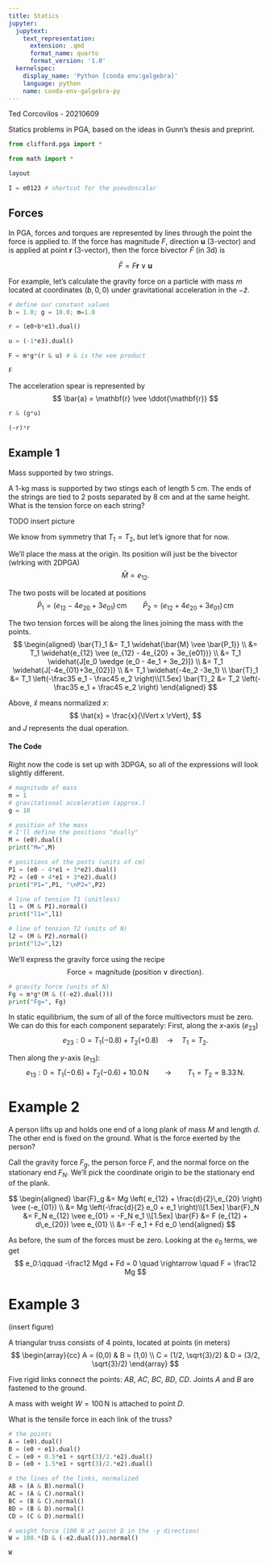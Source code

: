 ```yaml
---
title: Statics
jupyter:
  jupytext:
    text_representation:
      extension: .qmd
      format_name: quarto
      format_version: '1.0'
  kernelspec:
    display_name: 'Python [conda env:galgebra]'
    language: python
    name: conda-env-galgebra-py
---
```


Ted Corcovilos - 20210609

Statics problems in PGA, based on the ideas in Gunn's thesis and preprint.

```python
from clifford.pga import *
```

```python
from math import *
```

```python
layout
```

```python
I = e0123 # shortcut for the pseudoscalar
```

## Forces
In PGA, forces and torques are represented by lines through the point the force is applied to.  If the force has magnitude $F$, direction $\mathbf{u}$ (3-vector) and is applied at point $\mathbf{r}$ (3-vector), then the force bivector $\bar{F}$ (in 3d) is

$$
\bar{F} = F \mathbf{r}\vee\mathbf{u}
$$

For example, let's calculate the gravity force on a particle with mass $m$ located at coordinates $(b,0,0)$ under gravitational acceleration in the $-\hat{z}$.

```python
# define our constant values
b = 1.0; g = 10.0; m=1.0
```

```python
r = (e0+b*e1).dual()
```

```python
u = (-1*e3).dual()
```

```python
F = m*g*(r & u) # & is the vee product
```

```python
F
```

The acceleration spear is represented by
$$ \bar{a} = \mathbf{r} \vee \ddot{\mathbf{r}} $$

```python
r & (g*u)
```

```python
(~r)*r
```

## Example 1
Mass supported by two strings.

A 1-kg mass is supported by two stings each of length 5 cm.  The ends of the strings are tied to 2 posts separated by 8 cm and at the same height.  What is the tension force on each string?

TODO insert picture

We know from symmetry that $T_1 = T_2$, but let's ignore that for now.

We'll place the mass at the origin.  Its position will just be the bivector (wlrking with 2DPGA)
$$
\bar{M} = e_{12}.
$$

The two posts will be located at positions
$$
\bar{P}_1 = (e_{12} - 4 e_{20} + 3 e_{01})\,\mathrm{cm}
\qquad
\bar{P}_2 = (e_{12} + 4 e_{20} + 3 e_{01})\,\mathrm{cm}
$$

The two tension forces will be along the lines joining the mass with the points.
$$
\begin{aligned}
\bar{T}_1 &= T_1 \widehat{\bar{M} \vee \bar{P_1}} \\
          &= T_1 \widehat{e_{12} \vee (e_{12} - 4e_{20} + 3e_{e01})} \\
          &= T_1 \widehat{J[e_0 \wedge (e_0 - 4e_1 + 3e_2)]} \\
          &= T_1 \widehat{J[-4e_{01}+3e_{02}]} \\
          &= T_1 \widehat{-4e_2 -3e_1} \\
\bar{T}_1 &= T_1 \left(-\frac35 e_1 - \frac45 e_2 \right)\\[1.5ex]
\bar{T}_2 &= T_2 \left(-\frac35 e_1 + \frac45 e_2 \right)
\end{aligned}
$$

Above, $\hat{x}$ means normalized $x$:
$$ \hat{x} = \frac{x}{\lVert x \rVert}, $$
and $J$ represents the dual operation.

#### The Code
Right now the code is set up with 3DPGA, so all of the expressions will look slightly different.

```python
# magnitude of mass
m = 1
# gravitational acceleration (approx.)
g = 10
```

```python
# position of the mass
# I'll define the positions "dually"
M = (e0).dual()
print("M=",M)
```

```python
# positions of the posts (units of cm)
P1 = (e0 - 4*e1 + 3*e2).dual()
P2 = (e0 + 4*e1 + 3*e2).dual()
print("P1=",P1, "\nP2=",P2)
```

```python
# line of tension T1 (unitless)
l1 = (M & P1).normal()
print("l1=",l1)
```

```python
# line of tension T2 (units of N)
l2 = (M & P2).normal()
print("l2=",l2)
```

We'll express the gravity force using the recipe
$$
\textrm{Force} = \textrm{magnitude}\; (\textrm{position} \vee \textrm{direction}).
$$

```python
# gravity force (units of N)
Fg = m*g*(M & ((-e2).dual()))
print("Fg=", Fg)
```

In static equilibrium, the sum of all of the force multivectors must be zero.  We can do this for each component separately:
First, along the $x$-axis ($e_{23}$)
$$ e_{23}: 0 = T_1 (-0.8) + T_2 (+0.8) \quad\rightarrow\quad T_1 = T_2.$$

Then along the $y$-axis ($e_{13}$):
$$
e_{13}: 0 = T_1(-0.6) + T_2 (-0.6) + 10.0\,\mathrm{N} \qquad\rightarrow\qquad T_1 = T_2 = 8.33\,\mathrm{N}.
$$

# Example 2

A person lifts up and holds one end of a long plank of mass $M$ and length $d$.  The other end is fixed on the ground.  What is the force exerted by the person?

Call the gravity force $F_g$, the person force $F$, and the normal force on the stationary end $F_N$.
We'll pick the coordinate origin to be the stationary end of the plank.

$$
\begin{aligned}
\bar{F}_g &= Mg \left( e_{12} + \frac{d}{2}\,e_{20} \right) \vee (-e_{01}) \\
          &= Mg \left(-\frac{d}{2} e_0 + e_1 \right)\\[1.5ex]
\bar{F}_N &= F_N e_{12} \vee e_{01} = -F_N e_1 \\[1.5ex]
\bar{F}   &= F (e_{12} + d\,e_{20}) \vee e_{01} \\
          &= -F e_1 + Fd e_0
\end{aligned}
$$

As before, the sum of the forces must be zero.  Looking at the $e_0$ terms, we get
$$
e_0:\qquad -\frac12 Mgd + Fd = 0 \quad \rightarrow \quad
F = \frac12 Mg
$$

# Example 3
(insert figure)

A triangular truss consists of 4 points, located at points (in meters)
$$
\begin{array}{cc}
A = (0,0) & B = (1,0) \\
C = (1/2, \sqrt{3}/2) & D = (3/2, \sqrt{3}/2)
\end{array}
$$

Five rigid links connect the points: $AB$, $AC$, $BC$, $BD$, $CD$.  Joints $A$ and $B$ are fastened to the ground.

A mass with weight $W = 100\,\mathrm{N}$ is attached to point $D$.

What is the tensile force in each link of the truss?

```python
# the points
A = (e0).dual()
B = (e0 + e1).dual()
C = (e0 + 0.5*e1 + sqrt(3)/2.*e2).dual()
D = (e0 + 1.5*e1 + sqrt(3)/2.*e2).dual()
```

```python
# the lines of the links, normalized
AB = (A & B).normal()
AC = (A & C).normal()
BC = (B & C).normal()
BD = (B & D).normal()
CD = (C & D).normal()
```

```python
# weight force (100 N at point D in the -y direction)
W = 100.*(D & (-e2.dual())).normal()
```

```python
W
```
